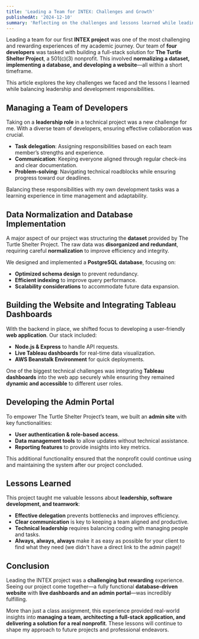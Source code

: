```yaml
---
title: 'Leading a Team for INTEX: Challenges and Growth'
publishedAt: '2024-12-10'
summary: 'Reflecting on the challenges and lessons learned while leading a team of four developers for our INTEX project, where we built a database-driven website for The Turtle Shelter Project, integrating live Tableau dashboards and an admin portal.'
---
```


Leading a team for our first **INTEX project** was one of the most challenging and rewarding experiences of my academic journey. Our team of **four developers** was tasked with building a full-stack solution for **The Turtle Shelter Project**, a 501(c)(3) nonprofit. This involved **normalizing a dataset, implementing a database, and developing a website**—all within a short timeframe.

This article explores the key challenges we faced and the lessons I learned while balancing leadership and development responsibilities.

## Managing a Team of Developers

Taking on a **leadership role** in a technical project was a new challenge for me. With a diverse team of developers, ensuring effective collaboration was crucial.

- **Task delegation**: Assigning responsibilities based on each team member’s strengths and experience.
- **Communication**: Keeping everyone aligned through regular check-ins and clear documentation.
- **Problem-solving**: Navigating technical roadblocks while ensuring progress toward our deadlines.

Balancing these responsibilities with my own development tasks was a learning experience in time management and adaptability.

## Data Normalization and Database Implementation

A major aspect of our project was structuring the **dataset** provided by The Turtle Shelter Project. The raw data was **disorganized and redundant**, requiring careful **normalization** to improve efficiency and integrity.

We designed and implemented a **PostgreSQL database**, focusing on:

- **Optimized schema design** to prevent redundancy.
- **Efficient indexing** to improve query performance.
- **Scalability considerations** to accommodate future data expansion.

## Building the Website and Integrating Tableau Dashboards

With the backend in place, we shifted focus to developing a user-friendly **web application**. Our stack included:

- **Node.js & Express** to handle API requests.
- **Live Tableau dashboards** for real-time data visualization.
- **AWS Beanstalk Environment** for quick deployments.

One of the biggest technical challenges was integrating **Tableau dashboards** into the web app securely while ensuring they remained **dynamic and accessible** to different user roles.

## Developing the Admin Portal

To empower The Turtle Shelter Project’s team, we built an **admin site** with key functionalities:

- **User authentication & role-based access**.
- **Data management tools** to allow updates without technical assistance.
- **Reporting features** to provide insights into key metrics.

This additional functionality ensured that the nonprofit could continue using and maintaining the system after our project concluded.

## Lessons Learned

This project taught me valuable lessons about **leadership, software development, and teamwork**:

- **Effective delegation** prevents bottlenecks and improves efficiency.
- **Clear communication** is key to keeping a team aligned and productive.
- **Technical leadership** requires balancing coding with managing people and tasks.
- **Always, always, always** make it as easy as possible for your client to find what they need (we didn't have a direct link to the admin page)!

## Conclusion

Leading the INTEX project was a **challenging but rewarding** experience. Seeing our project come together—a fully functional **database-driven website** with **live dashboards and an admin portal**—was incredibly fulfilling.

More than just a class assignment, this experience provided real-world insights into **managing a team, architecting a full-stack application, and delivering a solution for a real nonprofit**. These lessons will continue to shape my approach to future projects and professional endeavors.